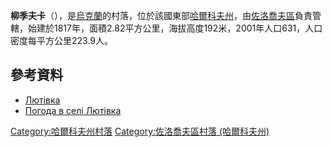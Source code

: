 {{coord|50|18|46|N|35|48|45|E|scale:100000_region:UA|display=title}}

'''柳季夫卡'''（{{lang-uk|Лютівка}}），是[[烏克蘭|烏克蘭]]的村落，位於該國東部[[哈爾科夫州|哈爾科夫州]]，由[[佐洛喬夫區_(哈爾科夫州)|佐洛喬夫區]]負責管轄，始建於1817年，面積2.82平方公里，海拔高度192米，2001年人口631，人口密度每平方公里223.9人。

==參考資料==
* [http://w1.c1.rada.gov.ua/pls/z7502/A005?rdat1=09.01.2009&rf7571=33169 Лютівка]{{dead link|date=2018年3月 |bot=InternetArchiveBot |fix-attempted=yes }}
* [http://weather.in.ua/ua/har'kovskaja/14234 Погода в селі Лютівка] {{Wayback|url=http://weather.in.ua/ua/har%27kovskaja/14234 |date=20160323024025 }}

{{DEFAULTSORT:Лютівка}}
[[Category:哈爾科夫州村落|Category:哈爾科夫州村落]]
[[Category:佐洛喬夫區村落_(哈爾科夫州)|Category:佐洛喬夫區村落 (哈爾科夫州)]]


{{Kharkiv-geo-stub}}